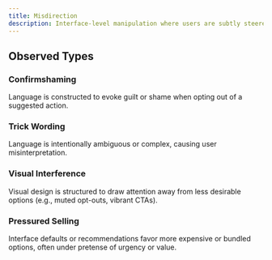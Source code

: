 ```yaml
---
title: Misdirection
description: Interface-level manipulation where users are subtly steered toward or away from specific decisions without their informed consent. This is achieved by distorting perception, prioritizing visual hierarchy, or using emotionally charged or ambiguous language.
---
```


## Observed Types

### Confirmshaming
Language is constructed to evoke guilt or shame when opting out of a suggested action.

### Trick Wording
Language is intentionally ambiguous or complex, causing user misinterpretation.

### Visual Interference
Visual design is structured to draw attention away from less desirable options (e.g., muted opt-outs, vibrant CTAs).

### Pressured Selling
Interface defaults or recommendations favor more expensive or bundled options, often under pretense of urgency or value.